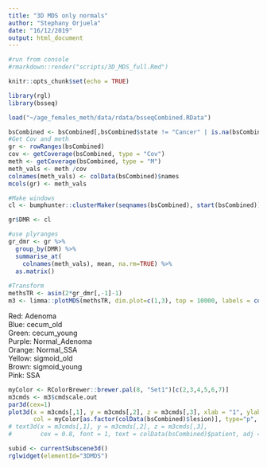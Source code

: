 ```yaml
---
title: "3D MDS only normals"
author: "Stephany Orjuela"
date: "16/12/2019"
output: html_document
---
```


```r

#run from console
#rmarkdown::render("scripts/3D_MDS_full.Rmd")

knitr::opts_chunk$set(echo = TRUE)

library(rgl)
library(bsseq)

load("~/age_females_meth/data/rdata/bsseqCombined.RData")
```


```r
bsCombined <- bsCombined[,bsCombined$state != "Cancer" | is.na(bsCombined$state)]
#Get Cov and meth
gr <- rowRanges(bsCombined)
cov <- getCoverage(bsCombined, type = "Cov")
meth <- getCoverage(bsCombined, type = "M")
meth_vals <- meth /cov
colnames(meth_vals) <- colData(bsCombined)$names
mcols(gr) <- meth_vals

#Make windows
cl <- bumphunter::clusterMaker(seqnames(bsCombined), start(bsCombined))

gr$DMR <- cl

#use plyranges
gr_dmr <- gr %>% 
  group_by(DMR) %>% 
  summarise_at(
    colnames(meth_vals), mean, na.rm=TRUE) %>%
  as.matrix()
 
#Transform
methsTR <- asin(2*gr_dmr[,-1]-1)
m3 <- limma::plotMDS(methsTR, dim.plot=c(1,3), top = 10000, labels = colnames(meth_vals))
```

Red: Adenoma  
Blue: cecum_old  
Green: cecum_young  
Purple: Normal_Adenoma  
Orange: Normal_SSA  
Yellow: sigmoid_old     
Brown: sigmoid_young   
Pink: SSA

```r
myColor <- RColorBrewer::brewer.pal(8, "Set1")[c(2,3,4,5,6,7)]
m3cmds <- m3$cmdscale.out
par3d(cex=1)
plot3d(x = m3cmds[,1], y = m3cmds[,2], z = m3cmds[,3], xlab = "1", ylab = "2", zlab = "3", 
       col = myColor[as.factor(colData(bsCombined)$lesion)], type="p", size=10)
# text3d(x = m3cmds[,1], y = m3cmds[,2], z = m3cmds[,3], 
#        cex = 0.8, font = 1, text = colData(bsCombined)$patient, adj = 1.2, family="sans") 

subid <- currentSubscene3d()
rglwidget(elementId="3DMDS")
```